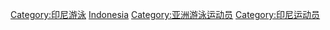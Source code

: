 [[Category:印尼游泳|Category:印尼游泳]]
[[Category:各國游泳運動員|Indonesia]]
[[Category:亚洲游泳运动员|Category:亚洲游泳运动员]]
[[Category:印尼运动员|Category:印尼运动员]]